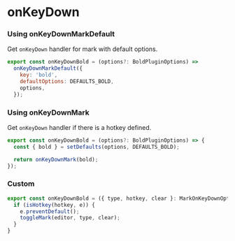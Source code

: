 
<Meta title="API/onKeyDown" />

# onKeyDown

### Using onKeyDownMarkDefault

Get `onKeyDown` handler for mark with default options.

```js
export const onKeyDownBold = (options?: BoldPluginOptions) =>
  onKeyDownMarkDefault({
    key: 'bold',
    defaultOptions: DEFAULTS_BOLD,
    options,
  });
```

### Using onKeyDownMark

Get `onKeyDown` handler if there is a hotkey defined.

```js
export const onKeyDownBold = (options?: BoldPluginOptions) => {
  const { bold } = setDefaults(options, DEFAULTS_BOLD);

  return onKeyDownMark(bold);
});
```

### Custom

```js
export const onKeyDownBold = ({ type, hotkey, clear }: MarkOnKeyDownOptions) => (e: any, editor: Editor) => {
  if (isHotkey(hotkey, e)) {
    e.preventDefault();
    toggleMark(editor, type, clear);
  }
}
```